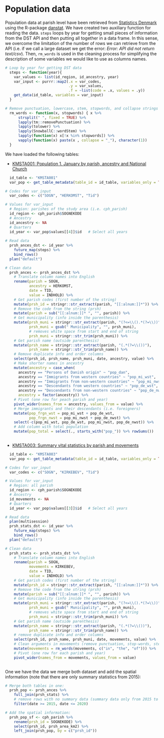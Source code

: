 # Population data 

Population data at parish level have been retrieved from [Statistics Denmark](https://www.dst.dk/en) using the R-package [danstat](https://cran.r-project.org/web/packages/danstat/index.html). We have created two auxiliary function for reading the data. `steps` loops by year for getting small pieces of information from the DST API and then putting all together in a data frame. In this sense, we overcome the limitation of the number of rows we can retrieve from the API (i.e. if we call a large dataset we get the error: *Error: API did not return text/csv*). Then, `rm_words` is used in the cleaning process for simplifying the description of some variables we would like to use as columns names. 

```r

# Loop by year for getting DST data 
  steps <- function(year){
    var_values <- list(id_region, id_ancestry, year)
    var_input <- purrr::map2(.x = var_codes,
                             .y = var_values,
                             .f = ~list(code = .x, values = .y))
    get_data(id_table, variables = var_input)
  }

# Remove punctuation, lowercase, stem, stopwords, and collapse strings
  rm_words <- function(x, stopwords) { x %>% 
      strsplit(" ", fixed = TRUE) %>% 
      lapply(tm::removePunctuation) %>% 
      lapply(tolower) %>% 
      lapply(SnowballC::wordStem) %>% 
      lapply(function(x) x[!x %in% stopwords]) %>% 
      vapply(function(x) paste(x , collapse = "_"), character(1))
  }

```

We have loaded the following tables:

- [KMSTA001: Population 1. January by parish, ancestry and National Church](https://www.statbank.dk/statbank5a/SelectVarVal/Define.asp?MainTable=KMSTA001&PLanguage=1&PXSId=0&wsid=cftree)

```r

  id_table <- "KMSTA001"
  var_pop <- get_table_metadata(table_id = id_table, variables_only = TRUE)

# Codes for var_input
  var_codes <- c("SOGN", "HERKOMST", "Tid")

# Values for var_input
  # Region: parishes of the study area (i.e. cph_parish)
  id_region <- cph_parish$SOGNEKODE
  # Ancestry
  id_ancestry <- NA
  # Quarters
  id_year <- var_pop$values[[4]]$id   # Select all years
  
# Read data
  prsh_ances_dst <- id_year %>%
    future_map(steps) %>% 
    bind_rows()
  plan("default")

# Clean data 
  prsh_ances <- prsh_ances_dst %>% 
    # Translate column names into English
    rename(parish = SOGN,
           ancestry = HERKOMST,
           date = TID, 
           value = INDHOLD) %>% 
    # Get parish codes (first number of the string)
    mutate(prsh_id = stringr::str_extract(parish, "[[:alnum:]]*")) %>% 
    # Remove the code from the string (prsh)
    mutate(parish = sub("[[:alnum:]]* ", "", parish)) %>% 
    # Get municipality (info inside the parenthesis)
    mutate(prsh_muni = stringr::str_extract(parish, "(?<=\\().*(?=\\))"),
           prsh_muni = gsub(" Municipality", "", prsh_muni),
           # removes white space from start and end of string
           prsh_muni = stringr::str_trim(prsh_muni)) %>% 
    # Get parish name (outside parenthesis) 
    mutate(prsh_name = stringr::str_extract(parish, "(.*(?=\\())"),
           prsh_name = stringr::str_trim(prsh_name)) %>% 
    # Remove duplicate info and order columns 
    select(prsh_id, prsh_name, prsh_muni, date, ancestry, value) %>% 
    # Make shorter names in ancestry
    mutate(ancestry = case_when(
      ancestry == "Persons of Danish origin" ~ "pop_dan",
      ancestry == "Immigrants from western countries" ~ "pop_mi_wst",
      ancestry == "Immigrants from non-western countries" ~ "pop_mi_nwst",
      ancestry == "Descendants from western countries" ~ "pop_de_wst",
      ancestry == "Descendants from non-western countries" ~ "pop_de_nwst"), 
      ancestry = factor(ancestry)) %>% 
    # Pivot (one row for peach parish and year)
    pivot_wider(names_from = ancestry, values_from = value) %>% 
    # Merge immigrants and their descendants (i.e. foreigners) 
    mutate(pop_frgn_wst = pop_mi_wst + pop_de_wst, 
           pop_frgn_nwst = pop_mi_nwst + pop_de_nwst) %>% 
    select(-c(pop_mi_wst, pop_de_wst, pop_mi_nwst, pop_de_nwst)) %>% 
    # Add column with total population
    mutate(pop_total = select(., starts_with("pop_")) %>% rowSums())
  
```

- [KMSTA003: Summary vital statistics by parish and movements](https://www.statbank.dk/statbank5a/SelectVarVal/Define.asp?MainTable=KMSTA003&PLanguage=1&PXSId=0&wsid=cftree)

```r

  id_table <- "KMSTA003"
  var_pop <- get_table_metadata(table_id = id_table, variables_only = TRUE)

# Codes for var_input
  var_codes <- c("SOGN", "KIRKEBEV", "Tid")

# Values for var_input
  # Region: all parish
  id_region <- cph_parish$SOGNEKODE
  # Ancestry
  id_movements <- NA
  # Quarters
  id_year <- var_pop$values[[3]]$id   # Select all years

# Read data
  plan(multisession)  
  prsh_stats_dst <- id_year %>%
    future_map(steps) %>% 
    bind_rows()
  plan("default")

# Clean data 
  prsh_stats <- prsh_stats_dst %>%
    # Translate column names into English
    rename(parish = SOGN,
           movements = KIRKEBEV,
           date = TID, 
           value = INDHOLD) %>% 
    # Get parish codes (first number of the string)
    mutate(prsh_id = stringr::str_extract(parish, "[[:alnum:]]*")) %>% 
    # Remove the code from the string (prsh)
    mutate(parish = sub("[[:alnum:]]* ", "", parish)) %>% 
    # Get municipality (info inside the parenthesis)
    mutate(prsh_muni = stringr::str_extract(parish, "(?<=\\().*(?=\\))"),
           prsh_muni = gsub(" Municipality", "", prsh_muni),
           # removes white space from start and end of string
           prsh_muni = stringr::str_trim(prsh_muni)) %>% 
    # Get parish name (outside parenthesis) 
    mutate(prsh_name = stringr::str_extract(parish, "(.*(?=\\())"),
           prsh_name = stringr::str_trim(prsh_name)) %>% 
    # remove duplicate info and order columns 
    select(prsh_id, prsh_name, prsh_muni, date, movements, value) %>% 
    # Clean arguments in movements (remove punctuation, stop-words, stem, and collapse)
    mutate(movements = rm_words(movements, c("in", "the", "of"))) %>%
    # Pivot (one row for each parish and year) 
    pivot_wider(names_from = movements, values_from = value)
  
```

One we have the data we merge both dataset and add the spatial information (note that there are only summary statistics from 2015): 
```r

# Merge both tables in one:
  prsh_pop <- prsh_ances %>%  
    full_join(prsh_stats) %>% 
    # remove rows with no summary data (summary data only from 2015 to 2020)
    filter(date >= 2015, date <= 2020)

# Add the spatial information:
  prsh_pop_sf <- cph_parish %>%
    rename(prsh_id = SOGNEKODE) %>% 
    select(prsh_id, prsh_area_km2) %>% 
    left_join(prsh_pop, by = c("prsh_id")) 

```
